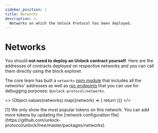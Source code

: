 ```yaml
---
sidebar_position: 1
title: Networks
description: >-
  Networks on which the Unlock Protocol has been deployed.
---
```



# Networks

You should **not need to deploy an Unlock contract yourself**. Here are the addresses of contracts deployed on respective networks and you can call them directly using the block explorer.

The core team has built a `networks` [npm module](https://www.npmjs.com/package/@unlock-protocol/networks) that includes all the networks' addresses as well as [rpc endpoints](../../tools/rpc-provider.md) that you can use for debugging purposes: `@unlock-protocol/networks`.

<>
  {Object.values(networks).map((network) => {
    return <SupportedNetwork key={network.id} network={network} />
  })}
</>

<p id="footnote-1"></p>
[1] We only show the most popular tokens on this network. You can add more
tokens by updating the [network configuration
file](https://github.com/unlock-protocol/unlock/tree/master/packages/networks).

